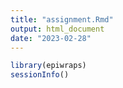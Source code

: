 ```yaml
---
title: "assignment.Rmd"
output: html_document
date: "2023-02-28"
---
```



```r
library(epiwraps)
sessionInfo()
```
